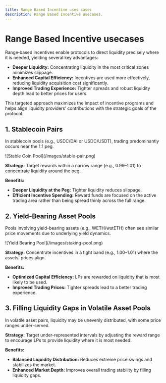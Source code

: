 ```yaml
---
title: Range Based Incentive uses cases
description: Range Based Incentive usecases.
---
```


# Range Based Incentive usecases

Range‐based incentives enable protocols to direct liquidity precisely where it is needed, yielding several key advantages:

- **Deeper Liquidity:** Concentrating liquidity in the most critical zones minimizes slippage.
- **Enhanced Capital Efficiency:** Incentives are used more effectively, reducing liquidity acquisition cost significantly.
- **Improved Trading Experience:** Tighter spreads and robust liquidity depth lead to better prices for users.

This targeted approach maximizes the impact of incentive programs and helps align liquidity providers’ contributions with the strategic goals of the protocol.

## 1. Stablecoin Pairs

In stablecoin pools (e.g., USDC/DAI or USDC/USDT), trading predominantly occurs near the 1:1 peg.

<div className="mediaWrapper">
    ![Stable Coin Pool](/images/stable-pair.png)
</div>

**Strategy:** Target rewards within a narrow range (e.g., 0.99–1.01) to concentrate liquidity around the peg.

**Benefits:**

- **Deeper Liquidity at the Peg:** Tighter liquidity reduces slippage.
- **Efficient Incentive Spending:** Reward funds are focused on the active trading area rather than being spread thinly across the full range.

## 2. Yield-Bearing Asset Pools

Pools involving yield-bearing assets (e.g., WETH/wstETH) often see similar price movements due to underlying yield dynamics.

<div className="mediaWrapper">
    ![Yield Bearing Pool](/images/staking-pool.png)
</div>

**Strategy:** Concentrate incentives in a tight band (e.g., 1.00–1.01) where the assets’ prices align.

**Benefits:**

- **Optimized Capital Efficiency:** LPs are rewarded on liquidity that is most likely to be used.
- **Improved Trading Prices:** Tighter spreads lead to a better trading experience.

## 3. Filling Liquidity Gaps in Volatile Asset Pools

In volatile asset pairs, liquidity may be unevenly distributed, with some price ranges under-served.

**Strategy:** Target under-represented intervals by adjusting the reward range to encourage LPs to provide liquidity where it is most needed.

**Benefits:**

- **Balanced Liquidity Distribution:** Reduces extreme price swings and stabilizes the market.
- **Enhanced Market Depth:** Improves overall trading stability by filling liquidity gaps.
